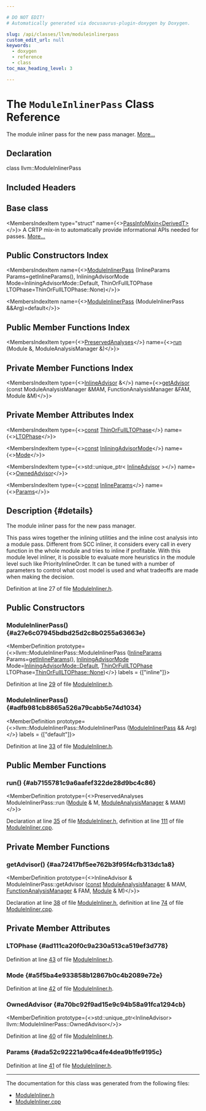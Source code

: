 ```yaml
---

# DO NOT EDIT!
# Automatically generated via docusaurus-plugin-doxygen by Doxygen.

slug: /api/classes/llvm/moduleinlinerpass
custom_edit_url: null
keywords:
  - doxygen
  - reference
  - class
toc_max_heading_level: 3

---
```





# The `ModuleInlinerPass` Class Reference

<DoxygenPage pluginConfig={pluginConfig}>

The module inliner pass for the new pass manager. <a href="#details">More...</a>

## Declaration

<CodeBlock>class llvm::ModuleInlinerPass</CodeBlock>

## Included Headers

<IncludesList>
<IncludesListItem
  filePath="llvm/Transforms/IPO/ModuleInliner.h"
  permalink="/docs/api/files/include/include/llvm/include/llvm/transforms/include/llvm/transforms/ipo/moduleinliner-h"
  isLocal="true" />
</IncludesList>

## Base class

<MembersIndex>

<MembersIndexItem
  type="struct"
  name={<><a href="/docs/api/structs/llvm/passinfomixin">PassInfoMixin&lt;DerivedT&gt;</a></>}>
A CRTP mix-in to automatically provide informational APIs needed for passes. <a href="/docs/api/structs/llvm/passinfomixin/#details">More...</a>
</MembersIndexItem>

</MembersIndex>

## Public Constructors Index

<MembersIndex>

<MembersIndexItem
  name={<><a href="#a27e6c07945bdbd25d2c8b0255a63663e">ModuleInlinerPass</a> (InlineParams Params=getInlineParams(), InliningAdvisorMode Mode=InliningAdvisorMode::Default, ThinOrFullLTOPhase LTOPhase=ThinOrFullLTOPhase::None)</>}>
</MembersIndexItem>

<MembersIndexItem
  name={<><a href="#adfb981cb8865a526a79cabb5e74d1034">ModuleInlinerPass</a> (ModuleInlinerPass &amp;&amp;Arg)=default</>}>
</MembersIndexItem>

</MembersIndex>

## Public Member Functions Index

<MembersIndex>

<MembersIndexItem
  type={<><a href="/docs/api/classes/llvm/preservedanalyses">PreservedAnalyses</a></>}
  name={<><a href="#ab7155781c9a6aafef322de28d9bc4c86">run</a> (Module &amp;, ModuleAnalysisManager &amp;)</>}>
</MembersIndexItem>

</MembersIndex>

## Private Member Functions Index

<MembersIndex>

<MembersIndexItem
  type={<><a href="/docs/api/classes/llvm/inlineadvisor">InlineAdvisor</a> &amp;</>}
  name={<><a href="#aa72417bf5ee762b3f95f4cfb313dc1a8">getAdvisor</a> (const ModuleAnalysisManager &amp;MAM, FunctionAnalysisManager &amp;FAM, Module &amp;M)</>}>
</MembersIndexItem>

</MembersIndex>

## Private Member Attributes Index

<MembersIndex>

<MembersIndexItem
  type={<><a href="/docs/api/files/lib/lib/target/lib/target/aarch64/aarch64promoteconstant-cpp/#a90f8350fecae261c25be85d38b451bff">const</a> <a href="/docs/api/namespaces/llvm/#a5d737fb4258bb27586a1bffd557fbb49">ThinOrFullLTOPhase</a></>}
  name={<><a href="#ad111ca20f0c9a230a513ca519ef3d778">LTOPhase</a></>}>
</MembersIndexItem>

<MembersIndexItem
  type={<><a href="/docs/api/files/lib/lib/target/lib/target/aarch64/aarch64promoteconstant-cpp/#a90f8350fecae261c25be85d38b451bff">const</a> <a href="/docs/api/namespaces/llvm/#a239c4ac35d6028bfacaed4018d0488fa">InliningAdvisorMode</a></>}
  name={<><a href="#a5f5ba4e933858b12867b0c4b2089e72e">Mode</a></>}>
</MembersIndexItem>

<MembersIndexItem
  type={<>std::unique&#95;ptr&lt; <a href="/docs/api/classes/llvm/inlineadvisor">InlineAdvisor</a> &gt;</>}
  name={<><a href="#a70bc92f9ad15e9c94b58a91fca1294cb">OwnedAdvisor</a></>}>
</MembersIndexItem>

<MembersIndexItem
  type={<><a href="/docs/api/files/lib/lib/target/lib/target/aarch64/aarch64promoteconstant-cpp/#a90f8350fecae261c25be85d38b451bff">const</a> <a href="/docs/api/structs/llvm/inlineparams">InlineParams</a></>}
  name={<><a href="#ada52c92221a96ca4fe4dea9b1fe9195c">Params</a></>}>
</MembersIndexItem>

</MembersIndex>

## Description {#details}

The module inliner pass for the new pass manager.

This pass wires together the inlining utilities and the inline cost analysis into a module pass. Different from SCC inliner, it considers every call in every function in the whole module and tries to inline if profitable. With this module level inliner, it is possible to evaluate more heuristics in the module level such like PriorityInlineOrder. It can be tuned with a number of parameters to control what cost model is used and what tradeoffs are made when making the decision.

Definition at line 27 of file <a href="/docs/api/files/include/include/llvm/include/llvm/transforms/include/llvm/transforms/ipo/moduleinliner-h">ModuleInliner.h</a>.

<SectionDefinition>

## Public Constructors

### ModuleInlinerPass() {#a27e6c07945bdbd25d2c8b0255a63663e}

<MemberDefinition
  prototype={<>llvm::ModuleInlinerPass::ModuleInlinerPass (<a href="/docs/api/structs/llvm/inlineparams">InlineParams</a> Params=<a href="/docs/api/namespaces/llvm/#aba7063dea024346c7b70099c63703f50">getInlineParams</a>(), <a href="/docs/api/namespaces/llvm/#a239c4ac35d6028bfacaed4018d0488fa">InliningAdvisorMode</a> Mode=<a href="/docs/api/namespaces/llvm/#a239c4ac35d6028bfacaed4018d0488faa7a1920d61156abc05a60135aefe8bc67">InliningAdvisorMode::Default</a>, <a href="/docs/api/namespaces/llvm/#a5d737fb4258bb27586a1bffd557fbb49">ThinOrFullLTOPhase</a> LTOPhase=<a href="/docs/api/namespaces/llvm/#a5d737fb4258bb27586a1bffd557fbb49a6adf97f83acf6453d4a6a4b1070f3754">ThinOrFullLTOPhase::None</a>)</>}
  labels = {["inline"]}>

Definition at line <a href="/docs/api/files/include/include/llvm/include/llvm/transforms/include/llvm/transforms/ipo/moduleinliner-h/#l00029">29</a> of file <a href="/docs/api/files/include/include/llvm/include/llvm/transforms/include/llvm/transforms/ipo/moduleinliner-h">ModuleInliner.h</a>.
</MemberDefinition>

### ModuleInlinerPass() {#adfb981cb8865a526a79cabb5e74d1034}

<MemberDefinition
  prototype={<>llvm::ModuleInlinerPass::ModuleInlinerPass (<a href="/docs/api/classes/llvm/moduleinlinerpass">ModuleInlinerPass</a> &amp;&amp; Arg)</>}
  labels = {["default"]}>

Definition at line <a href="/docs/api/files/include/include/llvm/include/llvm/transforms/include/llvm/transforms/ipo/moduleinliner-h/#l00033">33</a> of file <a href="/docs/api/files/include/include/llvm/include/llvm/transforms/include/llvm/transforms/ipo/moduleinliner-h">ModuleInliner.h</a>.
</MemberDefinition>

</SectionDefinition>

<SectionDefinition>

## Public Member Functions

### run() {#ab7155781c9a6aafef322de28d9bc4c86}

<MemberDefinition
  prototype={<>PreservedAnalyses ModuleInlinerPass::run (<a href="/docs/api/classes/llvm/module">Module</a> &amp; M, <a href="/docs/api/namespaces/llvm/#af9c9208365fd9ce11392b4d79485e259">ModuleAnalysisManager</a> &amp; MAM)</>}>

Declaration at line <a href="/docs/api/files/include/include/llvm/include/llvm/transforms/include/llvm/transforms/ipo/moduleinliner-h/#l00035">35</a> of file <a href="/docs/api/files/include/include/llvm/include/llvm/transforms/include/llvm/transforms/ipo/moduleinliner-h">ModuleInliner.h</a>, definition at line <a href="/docs/api/files/lib/lib/transforms/lib/transforms/ipo/moduleinliner-cpp/#l00111">111</a> of file <a href="/docs/api/files/lib/lib/transforms/lib/transforms/ipo/moduleinliner-cpp">ModuleInliner.cpp</a>.
</MemberDefinition>

</SectionDefinition>

<SectionDefinition>

## Private Member Functions

### getAdvisor() {#aa72417bf5ee762b3f95f4cfb313dc1a8}

<MemberDefinition
  prototype={<>InlineAdvisor &amp; ModuleInlinerPass::getAdvisor (<a href="/docs/api/files/lib/lib/target/lib/target/aarch64/aarch64promoteconstant-cpp/#a90f8350fecae261c25be85d38b451bff">const</a> <a href="/docs/api/namespaces/llvm/#af9c9208365fd9ce11392b4d79485e259">ModuleAnalysisManager</a> &amp; MAM, <a href="/docs/api/namespaces/llvm/#adce09a5a0de0e3177eb00e932734af2f">FunctionAnalysisManager</a> &amp; FAM, <a href="/docs/api/classes/llvm/module">Module</a> &amp; M)</>}>

Declaration at line <a href="/docs/api/files/include/include/llvm/include/llvm/transforms/include/llvm/transforms/ipo/moduleinliner-h/#l00038">38</a> of file <a href="/docs/api/files/include/include/llvm/include/llvm/transforms/include/llvm/transforms/ipo/moduleinliner-h">ModuleInliner.h</a>, definition at line <a href="/docs/api/files/lib/lib/transforms/lib/transforms/ipo/moduleinliner-cpp/#l00074">74</a> of file <a href="/docs/api/files/lib/lib/transforms/lib/transforms/ipo/moduleinliner-cpp">ModuleInliner.cpp</a>.
</MemberDefinition>

</SectionDefinition>

<SectionDefinition>

## Private Member Attributes

### LTOPhase {#ad111ca20f0c9a230a513ca519ef3d778}

<MemberDefinition
  prototype="const ThinOrFullLTOPhase llvm::ModuleInlinerPass::LTOPhase">

Definition at line <a href="/docs/api/files/include/include/llvm/include/llvm/transforms/include/llvm/transforms/ipo/moduleinliner-h/#l00043">43</a> of file <a href="/docs/api/files/include/include/llvm/include/llvm/transforms/include/llvm/transforms/ipo/moduleinliner-h">ModuleInliner.h</a>.
</MemberDefinition>

### Mode {#a5f5ba4e933858b12867b0c4b2089e72e}

<MemberDefinition
  prototype="const InliningAdvisorMode llvm::ModuleInlinerPass::Mode">

Definition at line <a href="/docs/api/files/include/include/llvm/include/llvm/transforms/include/llvm/transforms/ipo/moduleinliner-h/#l00042">42</a> of file <a href="/docs/api/files/include/include/llvm/include/llvm/transforms/include/llvm/transforms/ipo/moduleinliner-h">ModuleInliner.h</a>.
</MemberDefinition>

### OwnedAdvisor {#a70bc92f9ad15e9c94b58a91fca1294cb}

<MemberDefinition
  prototype={<>std::unique&#95;ptr&lt;InlineAdvisor&gt; llvm::ModuleInlinerPass::OwnedAdvisor</>}>

Definition at line <a href="/docs/api/files/include/include/llvm/include/llvm/transforms/include/llvm/transforms/ipo/moduleinliner-h/#l00040">40</a> of file <a href="/docs/api/files/include/include/llvm/include/llvm/transforms/include/llvm/transforms/ipo/moduleinliner-h">ModuleInliner.h</a>.
</MemberDefinition>

### Params {#ada52c92221a96ca4fe4dea9b1fe9195c}

<MemberDefinition
  prototype="const InlineParams llvm::ModuleInlinerPass::Params">

Definition at line <a href="/docs/api/files/include/include/llvm/include/llvm/transforms/include/llvm/transforms/ipo/moduleinliner-h/#l00041">41</a> of file <a href="/docs/api/files/include/include/llvm/include/llvm/transforms/include/llvm/transforms/ipo/moduleinliner-h">ModuleInliner.h</a>.
</MemberDefinition>

</SectionDefinition>

<hr/>

The documentation for this class was generated from the following files:

<ul>
<li><a href="/docs/api/files/include/include/llvm/include/llvm/transforms/include/llvm/transforms/ipo/moduleinliner-h">ModuleInliner.h</a></li>
<li><a href="/docs/api/files/lib/lib/transforms/lib/transforms/ipo/moduleinliner-cpp">ModuleInliner.cpp</a></li>
</ul>

</DoxygenPage>
